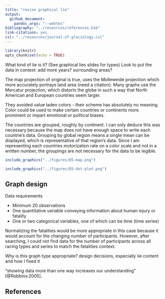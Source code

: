 ```yaml
---
title: "revise graphical lie"
output: 
  github_document: 
    pandoc_args: "--webtex"
bibliography: "../resources/references.bib"
link-citations: yes
csl: "../resources/journal-of-glaciology.csl"
---
```


```r
library(knitr)
opts_chunk$set(echo = TRUE)
```

What kind of lie is it? (See graphical lies slides for types)
Look to put the data in context: add more years? surrounding areas?

The map projection of original is true, uses the Molleweide projection which more accurately portrays land area (need a citation). Many graphs use the Mercatur projection, which distorts the globe in such a way that North American and European countries seem larger.

They avoided value laden colors - their scheme has absolutely no meaning. Color could be used to make certain countries or continents more prominent or impart emotional or political biases.

The countries are grouped, roughly by continent. I can only deduce this was necessary because the map does not have enough space to write each countrie's data. Grouping by global region means a single mean can be displayed, which is representative of that region's data. Since I am representing each countries motorization rate on a color scale and not in a written number, the groupings are not necessary for the data to be legible.

```r
include_graphics("../figures/D5-map.png")    
```


```r
include_graphics("../figures/D5-dot-plot.png")    
```


## Graph design
 
Data requirements

- Minimum 20 observations
- One quantitative variable conveying information about human injury or fatality
- One or two categorical variables, one of which can be time (time series)

Normalizing the fatalities would be more appropriate in this case because it would account for the changing number of participants. However, after searching, I could not find data for the number of participants across all racing types and series to match the fatalities context.

Why is this graph type appropriate? design decisions, especially lie content and how I fixed it

"showing data more than one way increases our understanding" [@Robbins:2005].


## References
